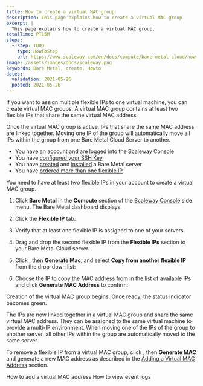 ```yaml
---
title: How to create a virtual MAC group
description: This page explains how to create a virtual MAC group
excerpt: |
  This page explains how to create a virtual MAC group.
totalTime: PT15M
steps:
  - step: TODO
    type: HowToStep
    url: https://www.scaleway.com/en/docs/compute/bare-metal-cloud/how-to/create-virtual-mac-group/
image: /assets/images/docs/scaleway.png
keywords: Bare Metal, create, Howto
dates:
  validation: 2021-05-26
  posted: 2021-05-26
---
```

If you want to assign multiple flexible IPs to one virtual machine, you can create virtual MAC groups. A virtual MAC group contains at least two flexible IPs that share the same virtual MAC address.

Once the virtual MAC group is active, IPs that share the same MAC address are linked together. Moving one IP of the group will automatically move all IPs within the group from one Bare Metal Cloud Server to another.

<Message type="requirement">

- You have an account and are logged into the [Scaleway Console](https://console.scaleway.com) 
- You have [configured your SSH Key](/console/my-project/how-to/create-ssh-key)
- You have [created](/compute/bare-metal-cloud/how-to/create-server) and [installed](/compute/bare-metal-cloud/how-to/install-server) a Bare Metal server
- You have [ordered more than one flexible IP](/compute/bare-metal-cloud/how-to/order-flexible-ip)

</Message>

<Message type="note">

You need to have at least two flexible IPs in your account to create a virtual MAC group.

</Message>

1. Click **Bare Metal** in the **Compute** section of the [Scaleway Console](https://console.scaleway.com) side menu. The Bare Metal dashboard displays.

2. Click the **Flexible IP** tab:
    
    <Lightbox src="assets/scaleway-flex-ip-tab.png" alt="" />

3. Verify that at least one flexible IP is assigned to one of your servers.

    <Lightbox src="assets/scaleway-flexible_multi_mac.png" alt="" />

4. Drag and drop the second flexible IP from the **Flexible IPs** section to your Bare Metal Cloud server.

    <Lightbox src="assets/scaleway-flexible_allocated_multi_mac.png" alt="" />

5. Click <Icon name="more" />, then **Generate Mac**, and select **Copy from another flexible IP** from the drop-down list:

    <Lightbox src="assets/scaleway-flexible_copy_mac.png" alt="" />

6. Choose the IP to copy the MAC address from in the list of available IPs and click **Generate MAC Address** to confirm:

    <Lightbox src="assets/scaleway-flexible_copy_from_ip.png" alt="" />

Creation of the virtual MAC group begins. Once ready, the status indicator becomes green.

<Lightbox src="assets/scaleway-flexible_mac_group_ready.png" alt="" />

The IPs are now linked together in a virtual MAC group and share the same virtual MAC address. They can be assigned to the same virtual machine to provide a multi-IP environment.
When moving one of the IPs of the group to another server, all other IPs within the group are automatically moved to the same server.

To remove a flexible IP from a virtual MAC group, click <Icon name="more" />, then **Generate MAC** and generate a new MAC address as described in the [Adding a Virtual MAC Address](#-Adding-a-Virtual-MAC-Address) section.

<Navigation title="See Also">
  <PreviousButton to="/compute/bare-metal-cloud/how-to/add-virtual-mac-address/">How to add a virtual MAC address</PreviousButton>
  <NextButton to="/compute/bare-metal-cloud/how-to/view-the-event-logs/">How to view event logs</NextButton>
</Navigation>